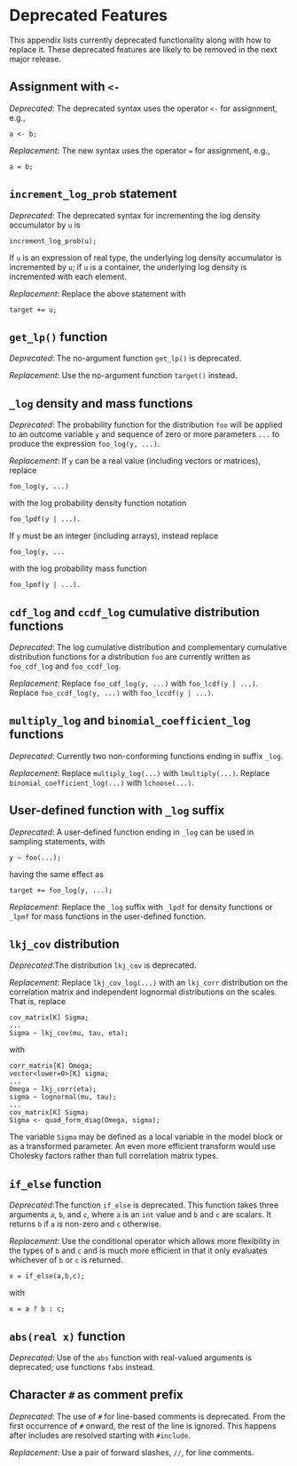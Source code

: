 # Deprecated Features {#deprecated-features.appendix}

This appendix lists currently deprecated functionality along with how
to replace it.  These deprecated features are likely to be removed in
the next major release.  


## Assignment with `<-`

*Deprecated*: The deprecated syntax uses the operator `<-` for
  assignment, e.g.,

```
a <- b;
```

*Replacement*: The new syntax uses the operator `=` for assignment,
  e.g.,
  
```
a = b;
```


## `increment_log_prob` statement


*Deprecated*: The deprecated syntax for incrementing the log density
  accumulator by `u` is

```
increment_log_prob(u);
```

If `u` is an expression of real type, the underlying log density
accumulator is incremented by `u`; if `u` is a container, the
underlying log density is incremented with each element.

*Replacement*: Replace the above statement with

```
target += u;
```


## `get_lp()` function


*Deprecated*: The no-argument function `get_lp()` is deprecated.

*Replacement*: Use the no-argument function `target()` instead.


## `_log` density and mass functions


*Deprecated*: The probability function for the distribution `foo` will
be applied to an outcome variable `y` and sequence of zero or more
parameters `...` to produce the expression `foo_log(y, ...)`.

*Replacement*: If `y` can be a real value (including vectors
or matrices), replace

```
foo_log(y, ...)
```

with the log probability density function notation

```
foo_lpdf(y | ...).
```

If `y` must be an integer (including arrays), instead replace

```
foo_log(y, ...
```

with the log probability mass function

```
foo_lpmf(y | ...).
```


## `cdf_log` and `ccdf_log` cumulative distribution functions


*Deprecated*: The log cumulative distribution and complementary
cumulative distribution functions for a distribution `foo` are
currently written as `foo_cdf_log` and `foo_ccdf_log`.

*Replacement*: Replace `foo_cdf_log(y, ...)` with `foo_lcdf(y | ...)`.
Replace `foo_ccdf_log(y, ...)` with `foo_lccdf(y | ...)`.


## `multiply_log` and `binomial_coefficient_log` functions

*Deprecated*: Currently two non-conforming functions ending in suffix
  `_log`.

*Replacement*: Replace `multiply_log(...)` with `lmultiply(...)`.
 Replace `binomial_coefficient_log(...)` with `lchoose(...)`.


## User-defined function with `_log` suffix

*Deprecated*: A user-defined function ending in `_log` can
  be used in sampling statements, with

```
y ~ foo(...);
```

having the same effect as

```
target += foo_log(y, ...);
```

*Replacement*: Replace the `_log` suffix with `_lpdf` for density
functions or `_lpmf` for mass functions in the user-defined function.


## `lkj_cov` distribution

*Deprecated*:The distribution `lkj_cov` is deprecated.

*Replacement*: Replace `lkj_cov_log(...)` with an `lkj_corr`
  distribution on the correlation matrix and independent lognormal
  distributions on the scales.  That is, replace

```
cov_matrix[K] Sigma;
...
Sigma ~ lkj_cov(mu, tau, eta);
```

with

```
corr_matrix[K] Omega;
vector<lower=0>[K] sigma;
...
Omega ~ lkj_corr(eta);
sigma ~ lognormal(mu, tau);
...
cov_matrix[K] Sigma;
Sigma <- quad_form_diag(Omega, sigma);
```

The variable `Sigma` may be defined as a local variable in the model
block or as a transformed parameter.  An even more efficient transform
would use Cholesky factors rather than full correlation matrix types.


## `if_else` function

*Deprecated*:The function `if_else` is deprecated.  This function
takes three arguments `a`, `b`, and `c`, where `a` is an `int` value
and `b` and `c` are scalars. It returns `b` if `a` is non-zero and `c`
otherwise.

*Replacement*: Use the conditional operator which allows more
flexibility in the types of `b` and `c` and is much more efficient in
that it only evaluates whichever of `b` or `c` is returned.

```
x = if_else(a,b,c);
```

with

```
x = a ? b : c;
```

## `abs(real x)` function

*Deprecated*: Use of the `abs` function with real-valued arguments
              is deprecated; use functions `fabs` instead.

##  Character `#` as comment prefix


*Deprecated*: The use of `#` for line-based comments is
  deprecated.  From the first occurrence of `#` onward, the rest
  of the line is ignored.  This happens after includes are resolved
  starting with `#include`.

*Replacement*: Use a pair of forward slashes, `//`, for line
  comments.



